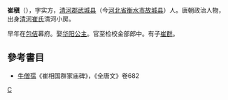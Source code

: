 '''崔稹'''（{{bd|?||?|}}），字实方，[[清河郡|清河郡]][[武城县|武城县]]（今[[河北省|河北省]][[衡水市|衡水市]][[故城县|故城县]]）人。唐朝政治人物，出身[[清河崔氏|清河崔氏]]清河小房。

早年在[[包佶|包佶]]幕府。娶[[华阳公主_(唐朝)|华阳公主]]。官至检校金部郎中。有子[[崔群|崔群]]。

==參考書目==
*[[牛僧孺|牛僧孺]]《崔相国群家庙碑》，《全唐文》卷682

{{唐朝人小作品}}
[[Category:清河崔氏|C]]